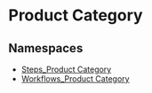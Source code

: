 
# Product Category

## Namespaces

- [Steps\_Product Category](../Product_Category/core_flows.Product_Category.Steps_Product_Category/page.mdx)
- [Workflows\_Product Category](../Product_Category/core_flows.Product_Category.Workflows_Product_Category/page.mdx)
